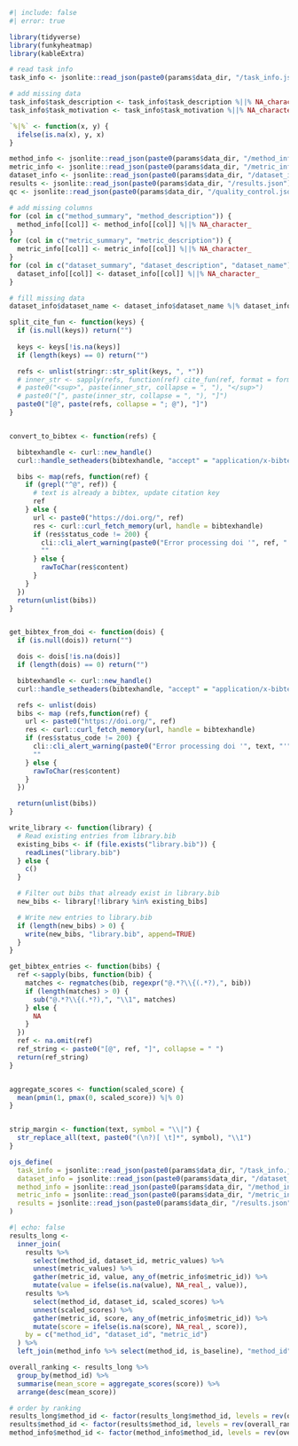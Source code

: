

```r
#| include: false
#| error: true

library(tidyverse)
library(funkyheatmap)
library(kableExtra)

# read task info
task_info <- jsonlite::read_json(paste0(params$data_dir, "/task_info.json"))

# add missing data
task_info$task_description <- task_info$task_description %||% NA_character_
task_info$task_motivation <- task_info$task_motivation %||% NA_character_

`%|%` <- function(x, y) {
  ifelse(is.na(x), y, x)
}

method_info <- jsonlite::read_json(paste0(params$data_dir, "/method_info.json"), simplifyVector = TRUE)
metric_info <- jsonlite::read_json(paste0(params$data_dir, "/metric_info.json"), simplifyVector = TRUE)
dataset_info <- jsonlite::read_json(paste0(params$data_dir, "/dataset_info.json"), simplifyVector = TRUE)
results <- jsonlite::read_json(paste0(params$data_dir, "/results.json"), simplifyVector = TRUE) %>% tibble()
qc <- jsonlite::read_json(paste0(params$data_dir, "/quality_control.json"), simplifyVector = TRUE)

# add missing columns
for (col in c("method_summary", "method_description")) {
  method_info[[col]] <- method_info[[col]] %||% NA_character_
}
for (col in c("metric_summary", "metric_description")) {
  metric_info[[col]] <- metric_info[[col]] %||% NA_character_
}
for (col in c("dataset_summary", "dataset_description", "dataset_name")) {
  dataset_info[[col]] <- dataset_info[[col]] %||% NA_character_
}

# fill missing data
dataset_info$dataset_name <- dataset_info$dataset_name %|% dataset_info$dataset_id

split_cite_fun <- function(keys) {
  if (is.null(keys)) return("")
  
  keys <- keys[!is.na(keys)]
  if (length(keys) == 0) return("")

  refs <- unlist(stringr::str_split(keys, ", *"))
  # inner_str <- sapply(refs, function(ref) cite_fun(ref, format = format))
  # paste0("<sup>", paste(inner_str, collapse = ", "), "</sup>")
  # paste0("[", paste(inner_str, collapse = ", "), "]")
  paste0("[@", paste(refs, collapse = "; @"), "]")
}


convert_to_bibtex <- function(refs) {

  bibtexhandle <- curl::new_handle()
  curl::handle_setheaders(bibtexhandle, "accept" = "application/x-bibtex")

  bibs <- map(refs, function(ref) {
    if (grepl("^@", ref)) {
      # text is already a bibtex, update citation key
      ref
    } else {
      url <- paste0("https://doi.org/", ref)
      res <- curl::curl_fetch_memory(url, handle = bibtexhandle)
      if (res$status_code != 200) {
        cli::cli_alert_warning(paste0("Error processing doi '", ref, "'"))
        ""
      } else {
        rawToChar(res$content)
      }
    }
  })
  return(unlist(bibs))
}


get_bibtex_from_doi <- function(dois) {
  if (is.null(dois)) return("")

  dois <- dois[!is.na(dois)]
  if (length(dois) == 0) return("")

  bibtexhandle <- curl::new_handle()
  curl::handle_setheaders(bibtexhandle, "accept" = "application/x-bibtex")

  refs <- unlist(dois)
  bibs <- map (refs,function(ref) {
    url <- paste0("https://doi.org/", ref)
    res <- curl::curl_fetch_memory(url, handle = bibtexhandle)
    if (res$status_code != 200) {
      cli::cli_alert_warning(paste0("Error processing doi '", text, "'"))
      ""
    } else {
      rawToChar(res$content)
    }
  })

  return(unlist(bibs))
}

write_library <- function(library) {
  # Read existing entries from library.bib
  existing_bibs <- if (file.exists("library.bib")) {
    readLines("library.bib")
  } else {
    c()
  }

  # Filter out bibs that already exist in library.bib
  new_bibs <- library[!library %in% existing_bibs]

  # Write new entries to library.bib
  if (length(new_bibs) > 0) {
    write(new_bibs, "library.bib", append=TRUE)
  }
}

get_bibtex_entries <- function(bibs) {
  ref <-sapply(bibs, function(bib) {
    matches <- regmatches(bib, regexpr("@.*?\\{(.*?),", bib))
    if (length(matches) > 0) {
      sub("@.*?\\{(.*?),", "\\1", matches)
    } else {
      NA
    }
  })
  ref <- na.omit(ref)
  ref_string <- paste0("[@", ref, "]", collapse = " ")
  return(ref_string)
}


aggregate_scores <- function(scaled_score) {
  mean(pmin(1, pmax(0, scaled_score)) %|% 0)
}


strip_margin <- function(text, symbol = "\\|") {
  str_replace_all(text, paste0("(\n?)[ \t]*", symbol), "\\1") 
}

ojs_define(
  task_info = jsonlite::read_json(paste0(params$data_dir, "/task_info.json")),
  dataset_info = jsonlite::read_json(paste0(params$data_dir, "/dataset_info.json")),
  method_info = jsonlite::read_json(paste0(params$data_dir, "/method_info.json")),
  metric_info = jsonlite::read_json(paste0(params$data_dir, "/metric_info.json")),
  results = jsonlite::read_json(paste0(params$data_dir, "/results.json"))
)
```


```r
#| echo: false
results_long <-
  inner_join(
    results %>%
      select(method_id, dataset_id, metric_values) %>%
      unnest(metric_values) %>%
      gather(metric_id, value, any_of(metric_info$metric_id)) %>%
      mutate(value = ifelse(is.na(value), NA_real_, value)),
    results %>%
      select(method_id, dataset_id, scaled_scores) %>%
      unnest(scaled_scores) %>%
      gather(metric_id, score, any_of(metric_info$metric_id)) %>%
      mutate(score = ifelse(is.na(score), NA_real_, score)),
    by = c("method_id", "dataset_id", "metric_id")
  ) %>%
  left_join(method_info %>% select(method_id, is_baseline), "method_id")

overall_ranking <- results_long %>%
  group_by(method_id) %>%
  summarise(mean_score = aggregate_scores(score)) %>%
  arrange(desc(mean_score))

# order by ranking
results_long$method_id <- factor(results_long$method_id, levels = rev(overall_ranking$method_id))
results$method_id <- factor(results$method_id, levels = rev(overall_ranking$method_id))
method_info$method_id <- factor(method_info$method_id, levels = rev(overall_ranking$method_id))
```